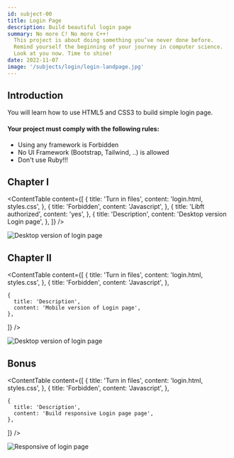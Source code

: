 ```yaml
---
id: subject-00
title: Login Page
description: Build beautiful login page
summary: No more C! No more C++!
  This project is about doing something you’ve never done before.
  Remind yourself the beginning of your journey in computer science.
  Look at you now. Time to shine!
date: 2022-11-07
image: '/subjects/login/login-landpage.jpg'
---
```


## Introduction

You will learn how to use HTML5 and CSS3 to build simple login page.

#### Your project must comply with the following rules:

- Using any framework is Forbidden
- No UI Framework (Bootstrap, Tailwind, ..) is allowed
- Don't use Ruby!!!

## Chapter I

<ContentTable
  content={[
    {
      title: 'Turn in files',
      content: 'login.html, styles.css',
    },
    {
      title: 'Forbidden',
      content: 'Javascript',
    },
    {
      title: 'Libft authorized',
      content: 'yes',
    },
    {
      title: 'Description',
      content: 'Desktop version Login page',
    },
  ]}
/>

![Desktop version of login page](/subjects/login/login-dsk.jpg)

## Chapter II

<ContentTable
  content={[
    {
      title: 'Turn in files',
      content: 'login.html, styles.css',
    },
    {
      title: 'Forbidden',
      content: 'Javascript',
    },

    {
      title: 'Description',
      content: 'Mobile version of Login page',
    },

]}
/>

![Desktop version of login page](/subjects/login/login-mb.jpg)

## Bonus

<ContentTable
  content={[
    {
      title: 'Turn in files',
      content: 'login.html, styles.css',
    },
    {
      title: 'Forbidden',
      content: 'Javascript',
    },

    {
      title: 'Description',
      content: 'Build responsive Login page page',
    },

]}
/>

![Responsive of login page](/subjects/login/login-landpage.jpg)
